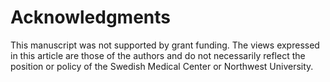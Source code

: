 # Acknowledgments {.unnumbered}

This manuscript was not supported by grant funding. The views expressed in this article are those of the authors and do not necessarily reflect the position or policy of the Swedish Medical Center or Northwest University.